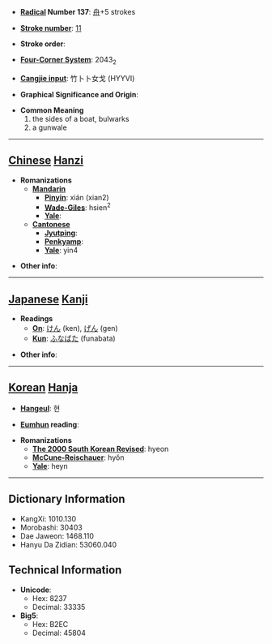 * '''[[Wiktionary:Chinese radical index| Radical]] Number 137''': [[Wiktionary:Chinese radical index 舟|舟]]+5 strokes

* '''[[Wiktionary:Chinese total strokes index|Stroke number]]''': [[Wiktionary:Chinese total strokes index 11|11]]

* '''Stroke order''': 

* '''[[Wiktionary:Chinese four corner index|Four-Corner System]]''': 2043<sub>2</sub>

* '''[[Wiktionary:Chinese Cangjie index|Cangjie input]]''': 竹卜卜女戈 (HYYVI)

* '''Graphical Significance and Origin''': 

* '''Common Meaning'''
*#the sides of a boat, bulwarks
*# a gunwale


----

== [[Chinese]] [[Hanzi]] ==

* '''Romanizations'''
** '''[[Mandarin]]'''
*** '''[[Pinyin]]''': xián (xian2)
*** '''[[Wade-Giles]]''': hsien<sup>2</sup>
*** '''[[Yale]]''': 
** '''[[Cantonese]]'''
*** '''[[Jyutping]]''':
*** '''[[Penkyamp]]''': 
*** '''[[Yale]]''': yin4

* '''Other info''': 

----

== [[Japanese]] [[Kanji]] ==

* '''Readings'''
** '''[[On]]''': [[けん]] (ken), [[げん]] (gen)
** '''[[Kun]]''': [[ふなばた]] (funabata)

* '''Other info''':  

----

== [[Korean]] [[Hanja]] ==

* '''[[Hangeul]]''': 현

* '''[[Eumhun]] reading''': 

* '''Romanizations'''
** '''[[The 2000 South Korean Revised Romanization|The 2000 South Korean Revised]]''': hyeon
** '''[[McCune-Reischauer]]''': hyŏn
** '''[[Yale]]''': heyn

----

== Dictionary Information ==

* KangXi: 1010.130
* Morobashi: 30403
* Dae Jaweon: 1468.110
* Hanyu Da Zidian: 53060.040

== Technical Information ==

* '''Unicode''':
** Hex: 8237
** Decimal: 33335
* '''Big5''':
** Hex: B2EC
** Decimal: 45804